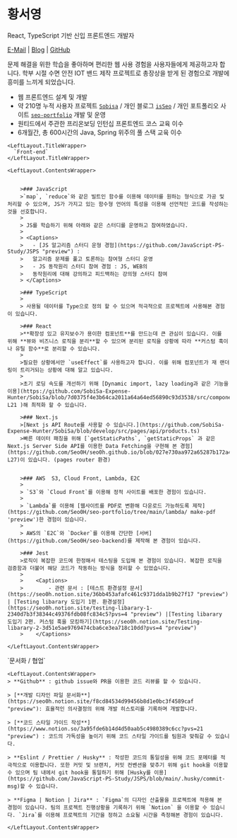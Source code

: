 
<h1 className='my-3 print:m-0'>황서영</h1>

<span className='lead *:my-5'>React, TypeScript 기반 신입 프론트엔드 개발자</span>

[E-Mail](mailto:seo0h9@gmail.com) | [Blog](https://seo0h.github.io/) | [GitHub](https://github.com/Seo0H)

문제 해결을 위한 학습을 좋아하며 편리한 웹 사용 경험을 사용자들에게 제공하고자 합니다. 학부 시절 수면 안전 IOT 밴드 제작 프로젝트로 총장상을 받게 된 경험으로 개발에 흥미를 느끼게 되었습니다.

- 웹 프론트엔드 설계 및 개발
- 약 210명 누적 사용자 프로젝트 [`Sobisa`](https://sobisa.vercel.app/ 'preview') / 개인 블로그 [`isSeo`](https://blog.seo0h.me/ 'preview') / 개인 포트폴리오 사이트 [`seo-portfolio`](https://portfolio.seo0h.me/ 'preview') 개발 및 운영
- 원티드에서 주관한 프리온보딩 인턴십 프론트엔드 코스 교육 이수
- 6개월간, 총 600시간의 Java, Spring 위주의 풀 스택 교육 이수

<div className='h-12' />

<InfoSkillGrid>

    <LeftLayout.TitleWrapper>
      `Front-end`
    </LeftLayout.TitleWrapper>

    <LeftLayout.ContentsWrapper>


        >### JavaScript
        >`map`, `reduce`와 같은 빌트인 함수를 이용해 데이터를 원하는 형식으로 가공 및 처리할 수 있으며, JS가 가지고 있는 함수형 언어의 특성을 이용해 선언적인 코드를 작성하는 것을 선호합니다.
        >
        > JS를 학습하기 위해 아래와 같은 스터디를 운영하고 참여하였습니다.
        >
        > <Captions>
        >   - [JS 알고리즘 스터디 운형 경험](https://github.com/JavaScript-PS-Study/JSPS "preview") :
        >   알고리즘 문제를 풀고 토론하는 참여형 스터디 운영
        >   - JS 동작원리 스터디 참여 경험 : JS, WEB의
        >   동작원리에 대해 강의하고 피드백하는 강의형 스터디 참여
        > </Captions>

        >### TypeScript
        >
        > 사용될 데이터를 Type으로 정의 할 수 있으며 적극적으로 프로젝트에 사용해본 경험이 있습니다.

        >### React
        >**확장성 있고 유지보수가 용이한 컴포넌트**를 만드는데 큰 관심이 있습니다. 이를 위해 **뷰와 비즈니스 로직을 분리**할 수 있으며 분리된 로직을 상황에 따라 **커스텀 훅이나 유틸 함수**로 분리할 수 있습니다.
        >
        >필요한 상황에서만 `useEffect`를 사용하고자 합니다. 이를 위해 컴포넌트가 재 랜더링이 트리거되는 상황에 대해 알고 있습니다.
        >
        >초기 로딩 속도를 개선하기 위해 [Dynamic import, lazy loading과 같은 기능을 이용](https://github.com/SobiSa-Expense-Hunter/SobiSa/blob/7d0375f4e3b64ca2011a64a64ed56890c93d3538/src/components/list/index.tsx#L20-L21 )해 최적화 할 수 있습니다.

        >### Next.js
        >[Next js API Route를 사용할 수 있습니다.](https://github.com/SobiSa-Expense-Hunter/SobiSa/blob/develop/src/pages/api/products.ts)
        >빠른 데이터 패칭을 위해 [`getStaticPaths`, `getStaticProps` 과 같은 Next.js Server Side API를 이용한 Data Fetching을 구현해 본 경험](https://github.com/Seo0H/seo0h.github.io/blob/027e730aa972a65287b172a4deb08aa4b8b73dea/src/pages/index.tsx#L16-L27)이 있습니다. (pages router 환경)


        >### AWS  S3, Cloud Front, Lambda, E2C
        >
        > `S3`와 `Cloud Front`를 이용해 정적 사이트를 배포한 경험이 있습니다.
        >
        > `Lambda`를 이용해 [웹사이트를 PDF로 변환해 다운로드 가능하도록 제작](https://github.com/Seo0H/seo-portfolio/tree/main/lambda/ make-pdf 'preview')한 경험이 있습니다.
        >
        > AWS의 `E2C`와 `Docker`를 이용해 간단한 [서버](https://github.com/Seo0H/seo-backend)를 제작해 본 경험이 있습니다.

        >### Jest
        >로직이 복잡한 코드에 한정해서 테스팅을 도입해 본 경험이 있습니다. 복잡한 로직을 검증함과 더불어 해당 코드가 작동하는 방식을 정리할 수 있었습니다.
        >
        >    <Captions>
        >        - 관련 문서 : [테스트 환경설정 문서](https://seo0h.notion.site/36bb453afafc461c9371dda1b9b27f17 "preview") | [Testing libarary 도입기 1편. 환경설정](https://seo0h.notion.site/testing-libarary-1-2340d7b3f38344c49376fdb08fc834c5?pvs=4 "preview") |[Testing libarary 도입기 2편. 커스텀 훅을 모킹하기](https://seo0h.notion.site/Testing-libarary-2-3d51e5ae9769474cba6ce3ea718c10dd?pvs=4 "preview")
        >    </Captions>

    </LeftLayout.ContentsWrapper>

</InfoSkillGrid>

<div className='h-5 print:hidden' />

<InfoSkillGrid>
    <LeftLayout.TitleWrapper>
        `문서화 / 협업`
    </LeftLayout.TitleWrapper>

    <LeftLayout.ContentsWrapper>
    > **Github** : github issue와 PR을 이용한 코드 리뷰를 할 수 있습니다.

    > [**개발 디자인 파일 문서화**](https://seo0h.notion.site/f8cd84534d99456b8d1e0bc3f4589caf "preview"): 효율적인 의사결정의 위해 개발 히스토리를 기록하며 개발합니다.

    > [**코드 스타일 가이드 작성**](https://www.notion.so/3a95fde6b14d4d50aab5c4980389c6cc?pvs=21 "preview") : 코드의 가독성을 높이기 위해 코드 스타일 가이드를 팀원과 맞춰갈 수 있습니다.

    > **Eslint / Prettier / Husky** : 작성한 코드의 통일성을 위해 코드 포메터를 적극적으로 이용합니다. 또한 커밋 및 브랜치, 커밋 컨벤션을 맞추기 위해 git hook을 이용할 수 있으며 팀 내에서 git hook을 통일하기 위해 [Husky를 이용](https://github.com/JavaScript-PS-Study/JSPS/blob/main/.husky/commit-msg)할 수 있습니다.

    > **Figma | Notion | Jira** : `Figma`의 디자인 산출물을 프로젝트에 적용해 본 경험이 있습니다. 팀의 프로젝트 진행상황을 기록하기 위해 `Notion` 을 이용할 수 있습니다. `Jira`를 이용해 프로젝트의 기간을 정하고 소요될 시간을 측정해본 경험이 있습니다.

    </LeftLayout.ContentsWrapper>

</InfoSkillGrid>
